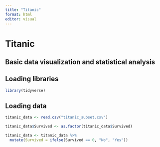 ```yaml
---
title: "Titanic"
format: html
editor: visual
---
```


# Titanic

## Basic data visualization and statistical analysis

## Loading libraries

```r

library(tidyverse)

```

## Loading data

```r

titanic_data <- read.csv("titanic_subset.csv")
```

```r

titanic_data$Survived <- as.factor(titanic_data$Survived)
```

```r
titanic_data <- titanic_data %>% 
  mutate(Survived = ifelse(Survived == 0, "No", "Yes"))

```

```r


```
